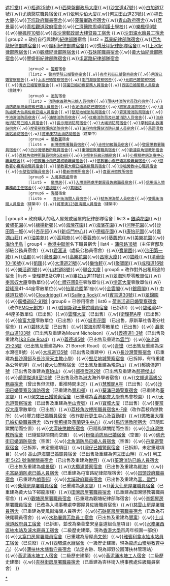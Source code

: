 {{Navbox
| title  = 香港政府宿舍
| name   = 香港政府宿舍
| state = {{{state|autocollapse}}}
| image  = 
| group1 = 非紀律部隊宿舍
| list1 = [[百事樓]]{{.w}}[[遮打堂]]{{.w}}[[栢道25號]]{{.w}}[[西營盤郵政局大廈]]{{.w}}[[沙宣道47號]]{{.w}}[[舊域多利醫院|白加道17號]]{{.w}}[[東區尤德夫人那打素醫院|尤德醫院職員宿舍]]{{.w}}[[依利沙伯大廈]]{{.w}}[[何文田山道23號]]{{.w}}[[楠氏大廈]]{{.w}}[[下坑政府職員宿舍]]{{.w}}[[菠蘿輋政府宿舍]]{{.w}}[[青山政府宿舍]]{{.w}}[[荔景臺]]{{.w}}[[青松觀道政府宿舍]]{{.w}}[[仁濟醫院_(香港)|仁濟醫院周卓明護士學校]]{{.w}}[[樂楓徑6號]]{{.w}}[[樂楓徑10號]]{{.w}}[[長沙灣郵政局|長沙灣郵政局大樓暨員工宿舍]] {{.w}}[[沙田濾水廠|沙田濾水廠員工宿舍]]
| group2 = 政府自行興建的[[紀律部隊]]宿舍
| list2  = {{Navbox|child
           |group1 = 混合部門宿舍
           |list1 = [[康林苑|廣源紀律部隊宿舍]]{{.w}}[[荔景紀律部隊宿舍]]{{.w}}[[西九龍紀律部隊宿舍]]{{.w}}[[順利紀律部隊宿舍]]{{.w}}[[秀茂坪紀律部隊宿舍]]{{.w}}[[上水紀律部隊宿舍]]{{.w}}[[觀塘紀律部隊宿舍]]{{.w}}[[石硤尾職員宿舍]]{{.w}}[[黃大仙紀律部隊宿舍]]{{.w}}[[豐盛街紀律部隊宿舍]]{{.w}}[[屯富路紀律部隊宿舍]] 
           |group2 = [[香港警務處|警察]]宿舍
           |list2 = [[警察學院已婚警察宿舍]]{{.w}}[[奧卑利街已婚警察宿舍]]{{.w}}[[柴灣已婚警察宿舍]]{{.w}}[[上水已婚警察宿舍]]{{.w}}[[屯門湖康警察宿舍]]{{.w}}[[元朗已婚警察宿舍]]{{.w}}[[青衣已婚警察宿舍]]{{.w}}[[芬園已婚初級警務人員宿舍]]{{.w}}[[西區已婚警務人員宿舍]]（重建中）
           |group3 = [[香港消防處|消防]]宿舍
           |list3 = [[消防處百勝角已婚人員宿舍]]{{.w}}[[薄扶林消防官員政府宿舍]]{{.w}}[[消防處柴灣員佐級已婚人員宿舍]]{{.w}}[[永定道消防已婚宿舍]]{{.w}}[[將軍澳消防宿舍]]{{.w}}[[消防處黃大仙員佐級已婚人員宿舍]]{{.w}}[[堅尼地城消防局|堅尼地城消防局宿舍]]{{.w}}[[筲箕灣消防局|筲箕灣消防局宿舍]]{{.w}}[[牛池灣消防局|牛池灣消防局宿舍]]{{.w}}[[油塘消防局|油塘消防局宿舍]]{{.w}}[[紅磡消防局|红磡消防局及已婚消防人员宿舍]]{{.w}}[[油麻地消防局|油麻地消防局已婚人員宿舍]]{{.w}}[[長沙灣消防局|長沙灣消防局宿舍]]{{.w}}[[大埔消防局|大埔消防局宿舍]]{{.w}}[[摩利臣山救護站|摩利臣山救護站宿舍]]{{.w}}[[摩星嶺救護站|摩星嶺救護站消防宿舍]]{{.w}}[[油麻地救護站|油麻地救護站消防已婚人員宿舍]]{{.w}}[[馬頭涌救護站|馬頭涌救護站消防宿舍]]{{.w}}[[將軍澳72區消防局|將軍澳72區消防局宿舍]]（建築中）  
           |group4 = [[懲教署]]宿舍
           |list4 =  [[田灣懲教署職員宿舍]]{{.w}}[[赤柱監獄|赤柱初級職員宿舍]]{{.w}}[[壁屋懲教署職員宿舍]]{{.w}}[[東頭懲教所及白沙灣懲教所|白沙灣懲教所職員宿舍]]{{.w}}[[東頭懲教所及白沙灣懲教所|東頭懲教署職員宿舍]]{{.w}}[[歌連臣角懲教所|歌連臣角懲教所宿舍]]{{.w}}[[荔枝角收押所|荔枝角收押所職員宿舍G及H座]]{{.w}}[[小欖主任級已婚宿舍]]{{.w}}[[小欖精神病治療中心|小欖精神病治療中心職員宿舍]]{{.w}}[[懲教署小欖已婚初級職員宿舍]]{{.w}}[[懲教署小欖已婚高級職員宿舍]]{{.w}}[[懲教署小欖高級職員宿舍]]{{.w}}[[大欖懲教所|懲教署大欖已婚高級職員宿舍]]{{.w}}[[沙咀懲教所|沙咀勞教中心職員宿舍]]{{.w}}[[石壁監獄|石壁監獄職員宿舍]]{{.w}}[[喜靈洲懲教設施|勵新懲教所宿舍]]{{.w}}[[喜靈洲懲教設施|喜靈洲懲教所宿舍]]
           |group5 = [[入境事務處]]宿舍
           |list5 =  [[樂境居]]{{.w}}[[入境事務處李鄭屋員佐級職員宿舍]]{{.w}}[[信用街入境事務處主任宿舍]]{{.w}}[[盛境居]]{{.w}}[[箕璉坊]] 
           |group6 = [[香港海關|海關]]宿舍
           |list6 =   [[青州街海關人員宿舍]]{{.w}}[[魷魚灣海關人員宿舍]]{{.w}}[[雙鳳街海關人員宿舍]]（建築中）{{.w}}[[將軍澳123區海關人員宿舍]]（建築中）  
           }}
| group3 = 政府購入的私人屋苑或居屋的紀律部隊宿舍
| list3  = [[銀禧花園]]{{.w}}[[黃埔花園]]{{.w}}[[綠楊新邨]]{{.w}}[[海灣花園]]{{.w}}[[海濱花園 (住宅)|海濱花園]]{{.w}}[[河畔花園]]{{.w}}[[沙田第一城]]{{.w}}[[杏花邨]]{{.w}}[[新屯門中心]]{{.w}}[[德福花園]]{{.w}}[[康怡花園]]{{.w}}[[嘉湖山莊]]{{.w}}[[油美苑]]{{.w}}[[高翔苑]]{{.w}}[[葵蓉苑]]{{.w}}[[葵馥苑]]{{.w}}[[美樂花園]]{{.w}}[[海怡半島]]
| group4 = [[香港中聯辦]]名下職員宿舍
| list4 = [[蒲飛路18號]]（主任官邸及部級公務員宿舍）{{.w}}[[君滙港]]（處級公務員宿舍）{{.w}}[[寶翠園]]{{.w}}[[沙田第一城]]{{.w}}[[泓都]]{{.w}}[[灣景園]]{{.w}}[[高樂花園]]{{.w}}[[昌寧大廈]]{{.w}}[[鉑峰]]{{.w}}[[清華街10-16號]]{{.w}}[[凱匯]]{{.w}}[[大潭道21號]]{{.w}}[[樂怡軒]]{{.w}}[[聚寶閣]]{{.w}}[[成和道16號]]{{.w}}[[樂活道1號]]{{.w}}[[山村道8號]]{{.w}}[[聯合大廈]] 
| group5 = 改作對外出租用途的宿舍
| list5 = [[衛理苑]]B及C座{{.w}}[[畢拉山道111號]]{{.w}}[[翠海別墅]]零散單位{{.w}}[[麥當奴大廈]]零散單位{{.w}}[[仁禮花園]]B座零散單位{{.w}}[[愉富大廈]]零散單位{{.w}}[[碧瑤灣]]41-44座零散單位{{.w}}[[怡翠花園]]第1座{{.w}}[[金雲閣]]{{.w}}[[銀霞閣]]{{.w}} [[中峽道12號]]{{.w}}[[Cloudridge]]{{.w}}[[Sailing Rock]]{{.w}}[[賓吉道30號]]{{.w}}[[翠錦園]]{{.w}}[[廣播道87-91號]]
| group6 = 已停用宿舍
| list6 = [[荷李活道已婚警察宿舍]]（改作[[PMQ元創方]]）{{.w}}[[威爾斯親王醫院|威爾斯親王醫院職員宿舍]]（已拆卸）{{.w}}[[碧瑤灣]]41-44座多數單位（已出售）{{.w}}[[雲暉大廈]]（已出售）{{.w}}[[衛理苑]]A座（已出售）{{.w}}[[愉富大廈]]零散單位（已出售）{{.w}}[[城市花園]] （已出售，原新華社香港分社宿舍）{{.w}}[[碧林大廈]]（已出售）{{.w}}[[翠海別墅]]零散單位（已出售）{{.w}} [[聶歌信山道103號]]（已出售及重建為Mount Nicholson）{{.w}}[[義德道1-3號]]（已出售及重建為[[1&3 Ede Road]]）{{.w}}[[義德道5號]]（已出售及重建為[[雲門_(香港)|雲門]]）{{.w}}[[波老道21-25號]]（已出售及重建為No. 21 Borrett Road）{{.w}}[[青巒]]（已出售及重建為深水灣徑8號）{{.w}}[[大坑道135號]]（已出售及重建中）{{.w}}[[長沙灣警察宿舍]]（已重建為[[長沙灣邨]]及[[長沙灣天主教小學]]）{{.w}}[[堅尼地城警察宿舍]]（已拆卸，有待重建為公營房屋）{{.w}}[[黃大仙警察宿舍]]（已出售及重建為[[現崇山]]）{{.w}}[[郝德傑道1號]]（已出售及重建為[[嘉珀山]]）{{.w}}[[郝德傑道2號]]（已出售及重建為[[郝德傑山]]）{{.w}}[[郝德傑道8至10號]]（已出售及改為[[香港大學|港大]]海外學者宿舍）{{.w}}[[文輝道高級公務員宿舍]]（曾出售但流標，重推時間未定）{{.w}}[[慧雅閣]]A座（已出售）{{.w}}[[沙田已婚警察及消防宿舍]]（已重建為[[豐和邨]]）{{.w}}[[葵涌已婚警察宿舍]]（已重建為[[葵翠邨]]）{{.w}}[[何文田已婚警察宿舍]]（已重建為[[香港都會大學]]賽馬會校園）{{.w}}[[天光道警察宿舍]]（已出售及重建為[[半山壹號]]）{{.w}}[[寶城大廈]]（已出售）{{.w}}[[麥當奴大廈]]零散單位（已出售）{{.w}}[[荔枝角收押所|荔枝角收押所職員宿舍A-F座]]（改作荔枝角懲教所）{{.w}}[[豐力樓|豐力樓已婚職員宿舍]]（改作[[勵行更生中心]]及[[百勤樓]]）{{.w}}[[大欖懲教所|懲教署大欖已婚初級職員宿舍]]（改作[[紫荊樓]]及[[蕙蘭更生中心]]）{{.w}}[[馬坑監獄|馬坑懲教所宿舍]]（已隨監獄關閉而空置）{{.w}}[[大潭峽懲教所|大潭峽懲教所宿舍]]（已隨監獄關閉而空置）{{.w}}[[芝麻灣懲教所|芝麻灣懲教所宿舍]]（已隨監獄關閉而空置） {{.w}}[[粉嶺消防局|粉嶺消防局已婚宿舍]]（空置）{{.w}}[[紅磡消防局|佛光街已婚消防宿舍]]（空置）{{.w}}[[北角消防局|北角消防局已婚人員宿舍]]（空置）{{.w}}[[丹拿道警察宿舍]]（已拆卸，未定重建項目）{{.w}}[[灣仔已婚警察宿舍]]（已拆卸，未定重建項目）{{.w}} [[高山道海關已婚關員宿舍]]（已出售及重建為[[何文田山畔]]）{{.w}} [[利工街 5/23 號海關關員宿舍]]（已出售及重建為[[悅目]]）{{.w}}[[荃灣消防已婚人員宿舍]]（已出售及重建為[[盛景居]]）{{.w}}[[大欖涌警察宿舍]]（已出售及重建為[[畔海]]）{{.w}}[[屯富路紀律部隊宿舍|屯富路消防處已婚人員宿舍]]（已重建為屯富路紀律部隊宿舍）{{.w}}[[凹頭政府職員宿舍]]（已重建為[[朗善邨]]）{{.w}}[[大埔政府職員宿舍]]（已出售及重建為[[富．盈門]]）{{.w}}[[柴灣房屋署職員宿舍]]（已重建為[[連翠邨]]）{{.w}}[[黃大仙下邨|黃大仙房屋署職員宿舍]]（已重建為黃大仙下邨龍康樓）{{.w}}[[田灣房屋署職員宿舍]]（已重建為田灣懲教署職員宿舍）{{.w}}[[觀塘房屋署職員宿舍]]（已重建為觀塘紀律部隊宿舍）{{.w}}[[李鄭屋房屋署職員宿舍]]（已改為入境事務處李鄭屋員佐級職員宿舍）{{.w}}[[慈雲山房屋署職員宿舍]]（已重建為雙鳳街海關人員宿舍）{{.w}}[[石硤尾房屋署職員宿舍]]（已改為石硤尾職員宿舍）{{.w}}[[水務署興芳路員工宿舍]]（已出售及重建為[[豐寓]]）{{.w}}[[土瓜灣道政府員工宿舍]]（已拆卸，並改為樂善堂宋皇臺道組合屋項目）{{.w}}[[西區抽水站及濾水廠|水務署西區抽水站及濾水廠員工宿舍]]（二級歷史建築，現為[[香港大學]]百周年校園一部份）{{.w}}[[大窩口房屋署職員宿舍]]（已重建為居屋[[尚文苑]]）{{.w}}[[雅賓利食水抽水站員工宿舍]]（已荒廢）{{.w}}[[西環濾水廠宿舍]]（一級歷史建築，現為[[龍虎山環境教育中心]]）{{.w}}[[薄扶林水塘看守員宿舍]]（法定古跡、現為郊野公園薄扶林管理站）{{.w}}[[黃泥涌水塘工人宿舍]]（二級歷史建築）{{.w}}[[黃泥涌水塘工人宿舍]]（二級歷史建築）{{.w}}[[杏林街房屋署職員宿舍]]（已重建為杏林街入境事務處佐級職員宿舍）
}}
<noinclude>
[[Category:香港政府宿舍|*]]
</noinclude>